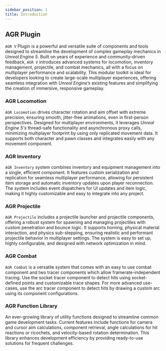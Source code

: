 ```yaml
---
sidebar_position: 1
title: Introduction
---
```


## AGR Plugin
`AGR V` Plugin is a powerful and versatile suite of components and tools
designed to streamline the development of complex gameplay mechanics in *Unreal
Engine 5*. Built on years of experience and community-driven feedback, `AGR V`
introduces advanced systems for locomotion, inventory management, projectile, and
combat mechanics, all with a focus on multiplayer performance and scalability.
This modular toolkit is ideal for developers looking to create large-scale
multiplayer experiences, offering seamless integration with *Unreal Engine’s*
existing features and simplifying the creation of immersive, responsive gameplay.

### AGR Locomotion
`AGR Locomotion` drives character rotation and aim offset with extreme precision,
ensuring smooth, jitter-free animations, even in first-person perspectives.
Designed for multiplayer environments, it leverages *Unreal Engine 5's*
thread-safe functionality and asynchronous proxy calls, minimizing multiplayer
footprint by using only replicated movement data. It supports both character and
pawn classes and integrates easily with any movement component.

### AGR Inventory
`AGR Inventory` system combines inventory and equipment management into a single,
efficient component. It features custom serialization and replication for
seamless multiplayer performance, allowing for persistent item storage and
automatic inventory updates upon player reconnection.
The system includes event dispatchers for UI updates and item logic, making it
highly customizable and easy to integrate into any project.

### AGR Projectile
`AGR Projectile` includes a projectile launcher and projectile components,
offering a robust system for spawning and managing projectiles with custom
penetration and bounce logic. It supports homing, physical material interaction,
and physics sub-stepping, ensuring realistic and performant projectile behavior
in multiplayer settings. The system is easy to set up, highly configurable, and
designed with network optimization in mind.

### AGR Combat
`AGR Combat` is a versatile system that comes with an easy to use combat
component and two tracer components which allow framerate-independent tracing.
Use the socket tracer component to detect hits using socket-defined points and
customizable trace shapes. For more advanced use-cases, use the arc tracer
component to detect hits by drawing a custom arc using its component
configurations.

### AGR Function Library
An ever-growing library of utility functions designed to streamline common game
development tasks. Current features include functions for camera and cursor aim
calculations, component retrieval, angle calculations for hit reactions or
ricochets, and velocity-based rotation determination.
This library enhances development efficiency by providing ready-to-use solutions
for frequent challenges.